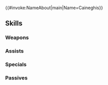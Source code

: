 {{#invoke:NameAbout|main|Name=Caineghis}}{{HeroPage Tabs}}
{{Hero Infobox
|Name=Caineghis
|Title=Gallia's Lion King
|GrowthModifier=Gen 3
|WeaponType=Colorless Beast
|Origin=Fire Emblem: Radiant Dawn
|Gender=Male
|MoveType=Armored
|actorJP=白熊寛嗣
|actorEN=Jake Eberle
|artist=北千里
|additionDate=2019-04-09
|releaseDate=2019-04-10
|poolDate=2019-04-27
|randomStartTime=2019-05-10T07:00:00Z
|poolRarities=5
|TagID=カイネギス
|InternalID=364
|Properties=specRate_202202
|cv1=9
|cv2=400100
|description=The lion ruler of Gallia, the home of the beast tribe of laguz. Uses his wisdom and courage to seek a path toward peace with the beorc. Appears in Fire Emblem: Radiant Dawn.
}}
{{Stats Page
|Lv1HP=23|Lv1ATK=9|Lv1SPD=4|Lv1DEF=11|Lv1RES=8
|GRHP=55|GRATK=65|GRSPD=45|GRDEF=60|GRRES=50
}}
==Skills==
===Weapons===
{{Weapons Table
|weapon1=Whelp (Armored)
|weapon1Default=1
|weapon1Unlock=1
|weapon2=Yearling (Arm.)
|weapon2Default=3
|weapon2Unlock=2
|weapon3=Adult (Armored)
|weapon3Default=4
|weapon3Unlock=3
|weapon4=Lion King Fang
|weapon4Default=5
|weapon4Unlock=5
}}
===Assists===
{{Assists Table}}
===Specials===
{{Specials Table
|special1=Glowing Ember
|special1Default=4
|special1Unlock=3
|special2=Bonfire
|special2Unlock=4
}}
===Passives===
{{Passives Table
|passiveA1=Distant Def 1
|passiveA2=Distant Def 2
|passiveA3=Distant Def 3
|passiveA4=Distant Def 4
|passiveA1Unlock=2
|passiveA2Unlock=3
|passiveA3Unlock=4
|passiveA4Unlock=5
|passiveB1=Vengeful Fighter 1
|passiveB2=Vengeful Fighter 2
|passiveB3=Vengeful Fighter 3
|passiveB1Unlock=3
|passiveB2Unlock=4
|passiveB3Unlock=5
|passiveC1=Distant Guard 1
|passiveC2=Distant Guard 2
|passiveC3=Distant Guard 3
|passiveC1Unlock=1
|passiveC2Unlock=2
|passiveC3Unlock=4
}}
{{Heroes Navbox}}
